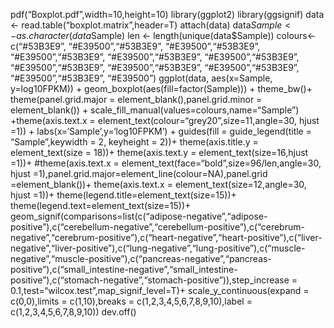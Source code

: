 pdf("Boxplot.pdf",width=10,height=10)
library(ggplot2)
library(ggsignif)
data <- read.table("boxplot.matrix",header=T)
attach(data)
data$Sample<-as.character(data$Sample)
len <- length(unique(data$Sample))
colours<-c("#53B3E9", "#E39500","#53B3E9", "#E39500","#53B3E9", "#E39500","#53B3E9", "#E39500","#53B3E9", "#E39500","#53B3E9", "#E39500","#53B3E9", "#E39500","#53B3E9", "#E39500","#53B3E9", "#E39500","#53B3E9", "#E39500")
ggplot(data, aes(x=Sample, y=log10FPKM)) + geom_boxplot(aes(fill=factor(Sample))) +
	theme_bw()+
	theme(panel.grid.major = element_blank(),panel.grid.minor = element_blank()) + 
	scale_fill_manual(values=colours,name="Sample") +theme(axis.text.x = element_text(colour="grey20",size=11,angle=30, hjust =1)) +
	labs(x='Sample',y='log10FPKM') +
	guides(fill = guide_legend(title = "Sample",keywidth = 2, keyheight = 2))+
	theme(axis.title.y = element_text(size = 18))+
	theme(axis.text.y = element_text(size=16,hjust =1))+
	#theme(axis.text.x = element_text(face="bold",size=96/len,angle=30, hjust =1),panel.grid.major=element_line(colour=NA),panel.grid =element_blank())+
	theme(axis.text.x = element_text(size=12,angle=30, hjust =1))+
	theme(legend.title=element_text(size=15))+
	theme(legend.text=element_text(size=15))+
	geom_signif(comparisons=list(c("adipose-negative","adipose-positive"),c("cerebellum-negative","cerebellum-positive"),c("cerebrum-negative","cerebrum-positive"),c("heart-negative","heart-positive"),c("liver-negative","liver-positive"),c("lung-negative","lung-positive"),c("muscle-negative","muscle-positive"),c("pancreas-negative","pancreas-positive"),c("small_intestine-negative","small_intestine-positive"),c("stomach-negative","stomach-positive")),step_increase = 0.1,test="wilcox.test",map_signif_level=T)+
        scale_y_continuous(expand = c(0,0),limits = c(1,10),breaks = c(1,2,3,4,5,6,7,8,9,10),label = c(1,2,3,4,5,6,7,8,9,10)) 
dev.off()
